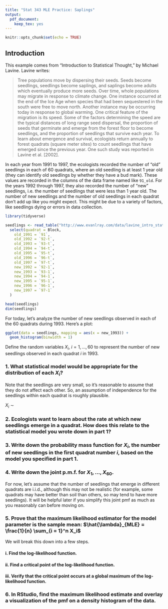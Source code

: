 ```yaml
---
title: "Stat 343 MLE Practice: Saplings"
output:
  pdf_document:
    keep_tex: yes
---
```


```r
knitr::opts_chunk$set(echo = TRUE)
```

## Introduction
This example comes from "Introduction to Statistical Thought," by Michael Lavine. Lavine writes:

> Tree populations move by dispersing their seeds. Seeds become seedlings, seedlings become saplings, and saplings become adults which eventually produce more seeds. Over time, whole populations may migrate in response to climate change. One instance occurred at the end of the Ice Age when species that had been sequestered in the south were free to move north. Another instance may be occurring today in response to global warming. One critical feature of the migration is its speed. Some of the factors determining the speed are the typical distances of long range seed dispersal, the proportion of seeds that germinate and emerge from the forest floor to become seedlings, and the proportion of seedlings that survive each year. To learn about emergence and survival, ecologists return annually to forest quadrats (square meter sites) to count seedlings that have emerged since the previous year. One such study was reported in Lavine et al. [2002].

In each year from 1991 to 1997, the ecologists recorded the number of "old" seedlings in each of 60 quadrats, where an old seedling is at least 1 year old (they can identify old seedlings by whether they have a bud mark). These values are recorded in the columns of the data frame named like `91_old`. For the years 1992 through 1997, they also recorded the number of "new" seedlings, i.e. the number of seedlings that were less than 1 year old. The number of new seedlings and the number of old seedlings in each quadrat don't add up like you might expect. This might be due to a variety of factors,
like seedlings dying or errors in data collection.

```r
library(tidyverse)

seedlings <- read_table("http://www.evanlray.com/data/lavine_intro_stat_thought/seedlings.txt") %>%
  select(quadrat = Block,
    old_1991 = `91`,
    old_1992 = `92-t`,
    old_1993 = `93-t`,
    old_1994 = `94-t`,
    old_1995 = `95-t`,
    old_1996 = `96-t`,
    old_1997 = `97-t`,
    new_1992 = `92-1`,
    new_1993 = `93-1`,
    new_1994 = `94-1`,
    new_1995 = `95-1`,
    new_1996 = `96-1`,
    new_1997 = `97-1`
  )

head(seedlings)
dim(seedlings)
```

For today, let's analyze the number of new seedlings observed in each of the 60 quadrats during 1993. Here's a plot:

```r
ggplot(data = seedlings, mapping = aes(x = new_1993)) +
  geom_histogram(binwidth = 1)
```

Define the random variables $X_i$, $i = 1, \ldots, 60$ to represent the number of new seedlings observed in each quadrat  $i$ in 1993.

### 1. What statistical model would be appropriate for the distribution of each $X_i$?

Note that the seedlings are very small, so it's reasonable to assume that they do not affect each other. So, an assumption of independence for the seedlings within each quadrat is roughly plausible.

\vspace{0.5cm}

$X_i$ $\sim \,$

### 2. Ecologists want to learn about the rate at which new seedlings emerge in a quadrat. How does this relate to the statistical model you wrote down in part 1?

\newpage

### 3. Write down the probability mass function for $X_i$, the number of new seedlings in the first quadrat number $i$, based on the model you specified in part 1.

\vspace{3cm}

### 4. Write down the joint p.m.f. for $X_{1}, \ldots, X_{60}$.

For now, let's assume that the number of seedlings that emerge in different quadrats are i.i.d., although this may not be realistic (for example, some quadrats may have better than soil than others, so may tend to have more seedlings).
It will be helpful later if you simplify this joint pmf as much as you reasonably can before moving on.

\vspace{10cm}

### 5. Prove that the maximum likelihood estimator for the model parameter is the sample mean: $\hat{\lambda}_{MLE} = \frac{1}{n} \sum_{i = 1}^n X_i$

We will break this down into a few steps.

#### i. Find the log-likelihood function.

\newpage

#### ii. Find a critical point of the log-likelihood function.

\vspace{10cm}

#### iii. Verify that the critical point occurs at a global maximum of the log-likelihood function.

\vspace{9cm}

### 6. In RStudio, find the maximum likelihood estimate and overlay a visualization of the pmf on a density histogram of the data.

